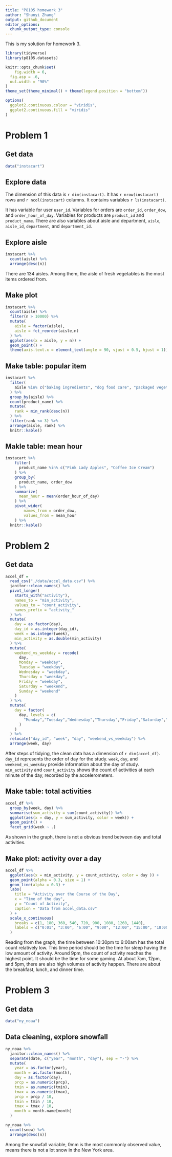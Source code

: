 ```yaml
---
title: "P8105 homework 3"
author: "Shunyi Zhang"
output: github_document
editor_options: 
  chunk_output_type: console
---
```


This is my solution for homework 3.

```r
library(tidyverse)
library(p8105.datasets)

knitr::opts_chunk$set(
	fig.width = 6, 
  fig.asp = .6,
  out.width = "90%"
)
theme_set(theme_minimal() + theme(legend.position = "bottom"))

options(
  ggplot2.continuous.colour = "viridis",
  ggplot2.continuous.fill = "viridis"
)
```

# Problem 1 


## Get data
```r
data("instacart")
```


## Explore data
The dimension of this data is `r dim(instacart)`. It has `r nrow(instacart)` rows and `r ncol(instacart)` columns. It contains variables `r ls(instacart)`. 

It has variable for user `user_id`. Variables for orders are `order_id`, `order_dow`, and `order_hour_of_day`. Variables for products are `product_id` and `product_name`. There are also variables about aisle and department, `aisle`, `aisle_id`, `department`, and `department_id`.


## Explore aisle
```r
instacart %>% 
  count(aisle) %>% 
  arrange(desc(n))
```

There are 134 aisles. Among them, the aisle of fresh vegetables is the most items ordered from.


## Make plot
```r
instacart %>% 
  count(aisle) %>% 
  filter(n > 10000) %>% 
  mutate(
    aisle = factor(aisle),
    aisle = fct_reorder(aisle,n)
  ) %>% 
  ggplot(aes(x = aisle, y = n)) + 
  geom_point() + 
  theme(axis.text.x = element_text(angle = 90, vjust = 0.5, hjust = 1))
```


## Make table: popular item
```r
instacart %>% 
  filter(
    aisle %in% c("baking ingredients", "dog food care", "packaged vegetables fruits")
  ) %>% 
  group_by(aisle) %>% 
  count(product_name) %>% 
  mutate(
    rank = min_rank(desc(n))
  ) %>% 
  filter(rank <= 3) %>% 
  arrange(aisle, rank) %>% 
  knitr::kable()
```


## Makle table: mean hour
```r
instacart %>% 
	filter(
	  product_name %in% c("Pink Lady Apples", "Coffee Ice Cream")
	) %>% 
	group_by(
	  product_name, order_dow
	) %>% 
	summarize(
	  mean_hour = mean(order_hour_of_day)
	) %>% 
	pivot_wider(
		names_from = order_dow,
		values_from = mean_hour
	) %>% 
  knitr::kable()
```



# Problem 2


## Get data
```r
accel_df = 
  read_csv("./data/accel_data.csv") %>% 
  janitor::clean_names() %>% 
  pivot_longer(
    starts_with("activity"),
    names_to = "min_activity",
    values_to = "count_activity",
    names_prefix = "activity_"
  ) %>% 
  mutate(
    day = as.factor(day), 
    day_id = as.integer(day_id), 
    week = as.integer(week), 
    min_activity = as.double(min_activity)
  ) %>% 
  mutate(
    weekend_vs_weekday = recode(
      day, 
      Monday = "weekday", 
      Tuesday = "weekday", 
      Wednesday = "weekday", 
      Thursday = "weekday", 
      Friday = "weekday", 
      Saturday = "weekend", 
      Sunday = "weekend" 
    )
  ) %>% 
  mutate(
    day = factor(
      day, levels = c(
        "Monday","Tuesday","Wednesday","Thursday","Friday","Saturday","Sunday"
      )
    )
  ) %>% 
  relocate("day_id", "week", "day", "weekend_vs_weekday") %>% 
  arrange(week, day)
```

After steps of tidying, the clean data has a dimension of `r dim(accel_df)`. `day_id` represents the order of day for the study. `week`, `day`, and `weekend_vs_weekday` provide information about the day of study. `min_activity` and `count_activity` shows the count of activities at each minute of the day, recorded by the accelerometers.


## Make table: total activities
```r
accel_df %>% 
  group_by(week, day) %>% 
  summarise(sum_activity = sum(count_activity)) %>% 
  ggplot(aes(x = day, y = sum_activity, color = week)) +
  geom_point() + 
  facet_grid(week ~ .)
```

As shown in the graph, there is not a obvious trend between day and total activities. 


## Make plot: activity over a day
```r
accel_df %>% 
  ggplot(aes(x = min_activity, y = count_activity, color = day )) +
  geom_point(alpha = 0.3, size = 1) +
  geom_line(alpha = 0.3) + 
  labs(
    title = "Activity over the Course of the Day",
    x = "Time of the day",
    y = "Count of Activity",
    caption = "Data from accel_data.csv"
  ) + 
  scale_x_continuous(
    breaks = c(1, 180, 360, 540, 720, 900, 1080, 1260, 1440),
    labels = c("0:01", "3:00", "6:00", "9:00", "12:00", "15:00", "18:00", "21:00", "24:00")
  )
```

Reading from the graph, the time between 10:30pm to 6:00am has the total count relatively low. This time period should be the time for sleep having the low amount of activity. Around 9pm, the count of activity reaches the highest point. It should be the time for some gaming. At about 7am, 12pm, and 5pm, there are also high volumes of activity happen. There are about the breakfast, lunch, and dinner time. 



# Problem 3


## Get data
```r
data("ny_noaa")
```


## Data cleaning, explore snowfall
```r
ny_noaa %>% 
  janitor::clean_names() %>% 
  separate(date, c("year", "month", "day"), sep = "-") %>% 
  mutate(
    year = as.factor(year), 
    month = as.factor(month), 
    day = as.factor(day), 
    prcp = as.numeric(prcp), 
    tmin = as.numeric(tmin), 
    tmax = as.numeric(tmax), 
    prcp = prcp / 10,
    tmin = tmin / 10,
    tmax = tmax / 10,
    month = month.name[month]
  ) 

ny_noaa %>% 
  count(snow) %>% 
  arrange(desc(n))
```

Among the snowfall variable, 0mm is the most commonly observed value, means there is not a lot snow in the New York area.


